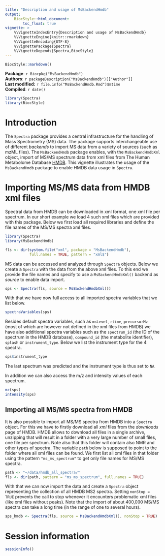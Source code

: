 ```yaml
---
title: "Description and usage of MsBackendHmdb"
output:
    BiocStyle::html_document:
        toc_float: true
vignette: >
    %\VignetteIndexEntry{Description and usage of MsBackendHmdb}
    %\VignetteEngine{knitr::rmarkdown}
    %\VignetteEncoding{UTF-8}
    %\VignettePackage{Spectra}
    %\VignetteDepends{Spectra,BiocStyle}
---
```


```r
BiocStyle::markdown()
```

**Package**: `r Biocpkg("MsBackendHmdb")`<br />
**Authors**: `r packageDescription("MsBackendHmdb")[["Author"]] `<br />
**Last modified:** `r file.info("MsBackendHmdb.Rmd")$mtime`<br />
**Compiled**: `r date()`

```r
library(Spectra)
library(BiocStyle)
```

# Introduction

The `Spectra` package provides a central infrastructure for the handling of Mass
Spectrometry (MS) data. The package supports interchangeable use of different
*backends* to import MS data from a variety of sources (such as mzML files). The
`MsBackendHmdb` package enables, with the `MsBackendHmdbXml` object, import of
MS/MS spectrum data from xml files from The Human Metabolome Database
[HMDB](http://www.hmdb.ca). This vignette illustrates the usage of the
`MsBackendHmdb` package to enable HMDB data usage in `Spectra`.

# Importing MS/MS data from HMDB xml files

Spectral data from HMDB can be downloaded in xml format, one xml file per
spectrum. In our short example we load 4 such xml files which are provided with
this package. Below we first load all required libraries and define the file
names of the MS/MS spectra xml files.

```r
library(Spectra)
library(MsBackendHmdb)

fls <- dir(system.file("xml", package = "MsBackendHmdb"),
           full.names = TRUE, pattern = "xml$")
```

MS data can be accessed and analyzed through `Spectra` objects. Below we create
a `Spectra` with the data from the above xml files. To this end we provide the
file names and specify to use a `MsBackendHmdbXml()` backend as *source* to
enable data import.

```r
sps <- Spectra(fls, source = MsBackendHmdbXml())
```

With that we have now full access to all imported spectra variables that we list
below.

```r
spectraVariables(sps)
```

Besides default spectra variables, such as `msLevel`, `rtime`, `precursorMz`
(most of which are however not defined in the xml files from HMDB) we have also
additional spectra variables such as the `spectrum_id` (the ID of the spectrum
in the HMDB database), `compound_id` (the metabolite identifier), `splash` or
`instrument_type`. Below we list the instrument type for the 4 spectra.

```r
sps$instrument_type
```

The last spectrum was predicted and the instrument type is thus set to `NA`.

In addition we can also access the m/z and intensity values of each spectrum.

```r
mz(sps)
intensity(sps)
```

## Importing all MS/MS spectra from HMDB

It is also possible to import all MS/MS spectra from HMDB into a `Spectra`
object. For this we have to firstly download all *xml* files from the
*downloads* page of HMDB. HMDB allows to download all files in a single archive,
unzipping that will result in a folder with a very large number of small files,
one file per spectrum. Note also that this folder will contain also NMR and
other types of spectra. The variable `path` below is supposed to point to the
folder where all xml files can be found. We first list all xml files in that
folder using the pattern `"ms_ms_spectrum"` to get only file names for MS/MS
spectra.

```r
path <- "~/data/hmdb_all_spectra/"
fls <- dir(path, pattern = "ms_ms_spectrum", full.names = TRUE)
```

With that we can now import the data and create a `Spectra` object representing
the collection of all HMDB MS2 spectra. Setting `nonStop = TRUE` prevents the
call to stop whenever it encounters problematic xml files (like xml files
without peaks). Note that the import of about 400,000 MS/MS spectra can take a
long time (in the range of one to several hours).

```r
sps_hmdb <- Spectra(fls, source = MsBackendHmdbXml(), nonStop = TRUE)
```

# Session information

```r
sessionInfo()
```

